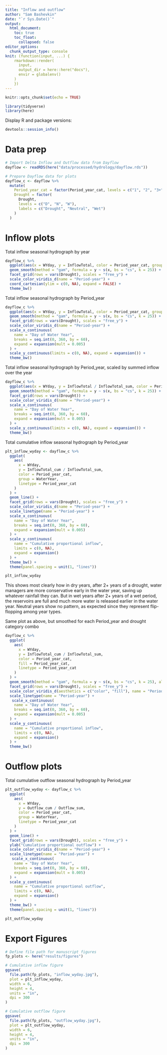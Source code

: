 ```yaml
---
title: "Inflow and outflow"
author: "Sam Bashevkin"
date: "`r Sys.Date()`"
output: 
  html_document:
    toc: true
    toc_float:
      collapsed: false
editor_options: 
  chunk_output_type: console
knit: (function(input, ...) {
    rmarkdown::render(
      input,
      output_dir = here::here("docs"),
      envir = globalenv()
    )
    })
---
```


```r
knitr::opts_chunk$set(echo = TRUE)
```


```r
library(tidyverse)
library(here)
```

Display R and package versions:

```r
devtools::session_info()
```

# Data prep

```r
# Import Delta Inflow and Outflow data from Dayflow
dayflow <- readRDS(here("data/processed/hydrology/dayflow.rds"))

# Prepare Dayflow data for plots
dayflow_c <- dayflow %>%
  mutate(
    Period_year_cat = factor(Period_year_cat, levels = c("1", "2", "3+")),
    Drought = factor(
      Drought, 
      levels = c("D", "N", "W"), 
      labels = c("Drought", "Neutral", "Wet")
    )
  )
```

# Inflow plots

Total inflow seasonal hydrograph by year

```r
dayflow_c %>% 
  ggplot(aes(x = WYday, y = InflowTotal, color = Period_year_cat, group = WaterYear)) +
  geom_smooth(method = "gam", formula = y ~ s(x, bs = "cs", k = 25)) +
  facet_grid(rows = vars(Drought), scales = "free_y") +
  scale_color_viridis_d(name = "Period-year") +
  coord_cartesian(ylim = c(0, NA), expand = FALSE) +
  theme_bw()
```

Total inflow seasonal hydrograph by Period_year

```r
dayflow_c %>%
  ggplot(aes(x = WYday, y = InflowTotal, color = Period_year_cat, group = Period_year_cat)) +
  geom_smooth(method = "gam", formula = y ~ s(x, bs = "cs", k = 25)) +
  facet_grid(rows = vars(Drought), scales = "free_y") +
  scale_color_viridis_d(name = "Period-year") +
  scale_x_continuous(
    name = "Day of Water Year",
    breaks = seq.int(0, 360, by = 60),
    expand = expansion(mult = 0.005)
  ) +
  scale_y_continuous(limits = c(0, NA), expand = expansion()) +
  theme_bw()
```

Total inflow seasonal hydrograph by Period_year, scaled by summed inflow over the year

```r
dayflow_c %>% 
  ggplot(aes(x = WYday, y = InflowTotal / InflowTotal_sum, color = Period_year_cat)) +
  geom_smooth(method = "gam", formula = y ~ s(x, bs = "cs", k = 25)) +
  facet_grid(rows = vars(Drought)) +
  scale_color_viridis_d(name = "Period-year") +
  scale_x_continuous(
    name = "Day of Water Year",
    breaks = seq.int(0, 360, by = 60),
    expand = expansion(mult = 0.005)
  ) +
  scale_y_continuous(limits = c(0, NA), expand = expansion()) +
  theme_bw()
```

Total cumulative inflow seasonal hydrograph by Period_year

```r
plt_inflow_wyday <- dayflow_c %>% 
  ggplot(
    aes(
      x = WYday, 
      y = InflowTotal_cum / InflowTotal_sum, 
      color = Period_year_cat, 
      group = WaterYear, 
      linetype = Period_year_cat
    )
  ) +
  geom_line() +
  facet_grid(rows = vars(Drought), scales = "free_y") +
  scale_color_viridis_d(name = "Period-year") +
  scale_linetype(name = "Period-year") +
  scale_x_continuous(
    name = "Day of Water Year",
    breaks = seq.int(0, 360, by = 60),
    expand = expansion(mult = 0.005)
  ) +
  scale_y_continuous(
    name = "Cumulative proportional inflow",
    limits = c(0, NA), 
    expand = expansion()
  ) +
  theme_bw() +
  theme(panel.spacing = unit(1, "lines"))

plt_inflow_wyday
```

This shows most clearly how in dry years, after 2+ years of a drought, water managers are more conservative early in the water year, saving up whatever rainfall they can. But in wet years after 2+ years of a wet period, the reservoirs are full and much more water is released earlier in the water year. Neutral years show no pattern, as expected since they represent flip-flopping among year types.

Same plot as above, but smoothed for each Period_year and drought category combo

```r
dayflow_c %>% 
  ggplot(
    aes(
      x = WYday, 
      y = InflowTotal_cum / InflowTotal_sum, 
      color = Period_year_cat, 
      fill = Period_year_cat, 
      linetype = Period_year_cat
    )
  ) +
  geom_smooth(method = "gam", formula = y ~ s(x, bs = "cs", k = 25), alpha = 0.5) +
  facet_grid(rows = vars(Drought), scales = "free_y") +
  scale_color_viridis_d(aesthetics = c("color", "fill"), name = "Period-year") +
  scale_linetype(name = "Period-year") +
   scale_x_continuous(
    name = "Day of Water Year",
    breaks = seq.int(0, 360, by = 60),
    expand = expansion(mult = 0.005)
  ) +
  scale_y_continuous(
    name = "Cumulative proportional inflow",
    limits = c(0, NA), 
    expand = expansion()
  ) +
  theme_bw()
```

# Outflow plots

Total cumulative outflow seasonal hydrograph by Period_year

```r
plt_outflow_wyday <- dayflow_c %>% 
  ggplot(
    aes(
      x = WYday, 
      y = Outflow_cum / Outflow_sum, 
      color = Period_year_cat, 
      group = WaterYear, 
      linetype = Period_year_cat
    )
  ) +
  geom_line() +
  facet_grid(rows = vars(Drought), scales = "free_y") +
  ylab("Cumulative proportional outflow") +
  scale_color_viridis_d(name = "Period-year") +
  scale_linetype(name = "Period-year") +
   scale_x_continuous(
    name = "Day of Water Year",
    breaks = seq.int(0, 360, by = 60),
    expand = expansion(mult = 0.005)
  ) +
  scale_y_continuous(
    name = "Cumulative proportional outflow",
    limits = c(0, NA), 
    expand = expansion()
  ) +
  theme_bw() +
  theme(panel.spacing = unit(1, "lines"))

plt_outflow_wyday
```

# Export Figures

```r
# Define file path for manuscript figures
fp_plots <- here("results/figures")

# Cumulative inflow figure
ggsave(
  file.path(fp_plots, "inflow_wyday.jpg"), 
  plot = plt_inflow_wyday, 
  width = 6, 
  height = 4, 
  units = "in",
  dpi = 300
)

# Cumulative outflow figure
ggsave(
  file.path(fp_plots, "outflow_wyday.jpg"), 
  plot = plt_outflow_wyday, 
  width = 6, 
  height = 4, 
  units = "in",
  dpi = 300
)
```

